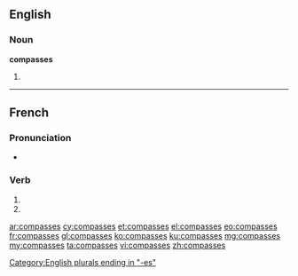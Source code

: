 {{also|compassés}}
==English==

===Noun===
'''compasses'''

# {{plural of|compass}}

[[Category:English plurals ending in "-es"]]

----

==French==

===Pronunciation===
* {{homophones|lang=fr|compasse|compassent}}

===Verb===
{{fr-verb-form}}

# {{conjugation of|compasser||2|s|pres|ind|lang=fr}}
# {{conjugation of|compasser||2|s|pres|sub|lang=fr}}

[[ar:compasses]]
[[cy:compasses]]
[[et:compasses]]
[[el:compasses]]
[[eo:compasses]]
[[fr:compasses]]
[[gl:compasses]]
[[ko:compasses]]
[[ku:compasses]]
[[mg:compasses]]
[[my:compasses]]
[[ta:compasses]]
[[vi:compasses]]
[[zh:compasses]]